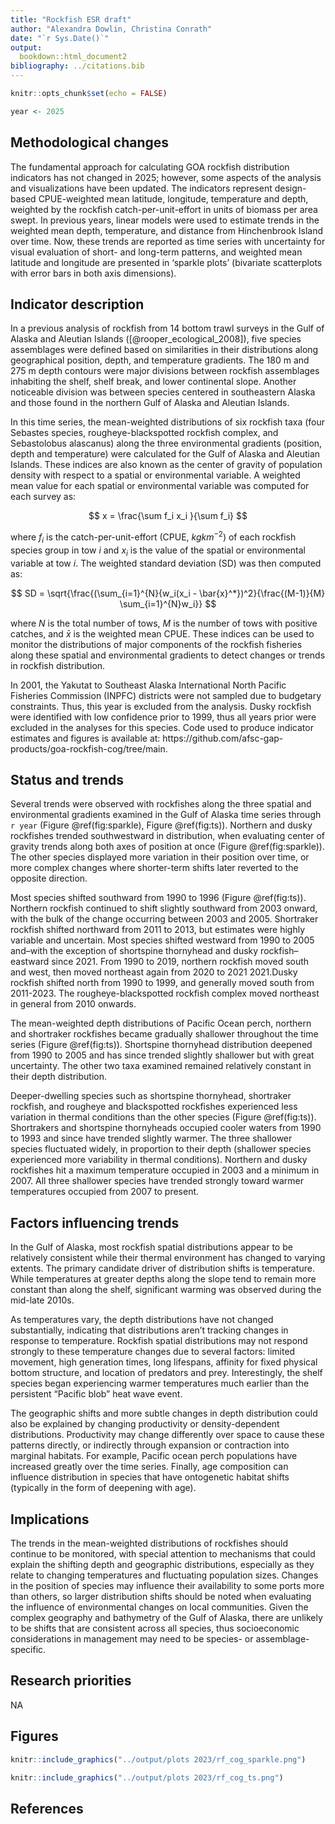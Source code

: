 ```yaml
---
title: "Rockfish ESR draft"
author: "Alexandra Dowlin, Christina Conrath"
date: "`r Sys.Date()`"
output: 
  bookdown::html_document2
bibliography: ../citations.bib
---
```


```r
knitr::opts_chunk$set(echo = FALSE)

year <- 2025
```

## Methodological changes
The fundamental approach for calculating GOA rockfish distribution indicators has not changed in 2025; however, some aspects of the analysis and visualizations have been updated. The indicators represent design-based CPUE-weighted mean latitude, longitude, temperature and depth, weighted by the rockfish catch-per-unit-effort in units of biomass per area swept. In previous years, linear models were used to estimate trends in the weighted mean depth, temperature, and distance from Hinchenbrook Island over time. Now, these trends are reported as time series with uncertainty for visual evaluation of short- and long-term patterns, and weighted mean latitude and longitude are presented in ‘sparkle plots’ (bivariate scatterplots with error bars in both axis dimensions). 

## Indicator description
In a previous analysis of rockfish from 14 bottom trawl surveys in the Gulf of Alaska and Aleutian Islands ([@rooper_ecological_2008]), five species assemblages were defined based on similarities in their distributions along geographical position, depth, and temperature gradients. The 180 m and 275 m depth contours were major divisions between rockfish assemblages inhabiting the shelf, shelf break, and lower continental slope. Another noticeable division was between species centered in southeastern Alaska and those found in the northern Gulf of Alaska and Aleutian Islands.

In this time series, the mean-weighted distributions of six rockfish taxa (four Sebastes species, rougheye-blackspotted rockfish complex, and Sebastolobus alascanus) along the three environmental gradients (position, depth and temperature) were calculated for the Gulf of Alaska and Aleutian Islands. These indices are also known as the center of gravity of population density with respect to a spatial or environmental variable. A weighted mean value for each spatial or environmental variable was computed for each survey as:

$$
x = \frac{\sum f_i x_i }{\sum f_i}
$$

where $f_i$ is the catch-per-unit-effort (CPUE, $kg km^{-2}$) of each rockfish species group in tow $i$ and $x_i$ is the value of the spatial or environmental variable at tow $i$. The weighted standard deviation (SD) was then computed as:

$$
SD = \sqrt{\frac{(\sum_{i=1}^{N}{w_i(x_i - \bar{x}^*})^2}{\frac{(M-1)}{M} \sum_{i=1}^{N}w_i}} 
$$

where $N$ is the total number of tows, $M$ is the number of tows with positive catches, and $\bar x$ is the weighted mean CPUE. These indices can be used to monitor the distributions of major components of the rockfish fisheries along these spatial and environmental gradients to detect changes or trends in rockfish distribution. 

In 2001, the Yakutat to Southeast Alaska International North Pacific Fisheries Commission (INPFC) districts were not sampled due to budgetary constraints. Thus, this year is excluded from the analysis. Dusky rockfish were identified with low confidence prior to 1999, thus all years prior were excluded in the analyses for this species. Code used to produce indicator estimates and figures is available at: https://github.com/afsc-gap-products/goa-rockfish-cog/tree/main.

## Status and trends
Several trends were observed with rockfishes along the three spatial and environmental gradients examined in the Gulf of Alaska time series through `r year` (Figure \@ref(fig:sparkle), Figure \@ref(fig:ts)). Northern and dusky rockfishes trended southwestward in distribution, when evaluating center of gravity trends along both axes of position at once (Figure \@ref(fig:sparkle)). The other species displayed more variation in their position over time, or more complex changes where shorter-term shifts later reverted to the opposite direction.

Most species shifted southward from 1990 to 1996 (Figure \@ref(fig:ts)). Northern rockfish continued to shift slightly southward from 2003 onward, with the bulk of the change occurring between 2003 and 2005. Shortraker rockfish shifted northward from 2011 to 2013, but estimates were highly variable and uncertain. Most species shifted westward from 1990 to 2005 and--with the exception of shortspine thornyhead and dusky rockfish--eastward since 2021.  From 1990 to 2019, northern rockfish moved south and west, then moved northeast again from 2020 to 2021 2021.Dusky rockfish shifted north from 1990 to 1999, and generally moved south from 2011-2023. The rougheye-blackspotted rockfish complex moved northeast in general from 2010 onwards.

The mean-weighted depth distributions of Pacific Ocean perch, northern and shortraker rockfishes became gradually shallower throughout the time series (Figure \@ref(fig:ts)). Shortspine thornyhead distribution deepened from 1990 to 2005 and has since trended slightly shallower but with great uncertainty. The other two  taxa examined remained relatively constant in their depth distribution.

Deeper-dwelling species such as shortspine thornyhead, shortraker rockfish, and rougheye and blackspotted rockfishes experienced less variation in thermal conditions than the other species (Figure \@ref(fig:ts)). Shortrakers and shortspine thornyheads occupied cooler waters from 1990 to 1993 and since have trended slightly warmer. The three shallower species fluctuated widely, in proportion to their depth (shallower species experienced more variability in thermal conditions). Northern and dusky rockfishes hit a maximum temperature occupied in 2003 and a minimum in 2007. All three shallower species have trended strongly toward warmer temperatures occupied from 2007 to present.


## Factors influencing trends

In the Gulf of Alaska, most rockfish spatial distributions appear to be relatively consistent  while their thermal environment has changed to varying extents. The primary candidate driver of distribution shifts is temperature. While temperatures at greater depths along the slope tend to remain more constant than along the shelf, significant warming was observed during the mid-late 2010s. 

As temperatures vary, the depth distributions have not changed substantially, indicating that distributions aren’t tracking changes in response to temperature. Rockfish spatial distributions may not respond strongly to these temperature changes due to several factors: limited movement, high generation times, long lifespans, affinity for fixed physical bottom structure, and location of predators and prey. Interestingly, the shelf species began experiencing warmer temperatures much earlier than the persistent “Pacific blob” heat wave event.

The geographic shifts and more subtle changes in depth distribution could also be explained by changing productivity or density-dependent distributions. Productivity may change differently over space to cause these patterns directly, or indirectly through expansion or contraction into marginal habitats. For example, Pacific ocean perch populations have increased greatly over the time series. Finally, age composition can influence distribution in species that have ontogenetic habitat shifts (typically in the form of deepening with age).

## Implications

The trends in the mean-weighted distributions of rockfishes should continue to be monitored, with special attention to mechanisms that could explain the shifting depth and geographic distributions, especially as they relate to changing temperatures and fluctuating population sizes. Changes in the position of species may influence their availability to some ports more than others, so larger distribution shifts should be noted when evaluating the influence of environmental changes on local communities. Given the complex geography and bathymetry of the Gulf of Alaska, there are unlikely to be shifts that are consistent across all species, thus socioeconomic considerations in management may need to be species- or assemblage-specific.

## Research priorities
NA

## Figures

```r
knitr::include_graphics("../output/plots 2023/rf_cog_sparkle.png")
```


```r
knitr::include_graphics("../output/plots 2023/rf_cog_ts.png")
```



## References
